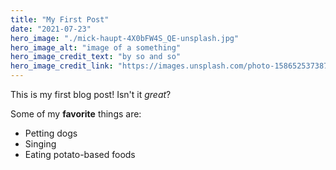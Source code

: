 ```yaml
---
title: "My First Post"
date: "2021-07-23"
hero_image: "./mick-haupt-4X0bFW4S_QE-unsplash.jpg"
hero_image_alt: "image of a something"
hero_image_credit_text: "by so and so"
hero_image_credit_link: "https://images.unsplash.com/photo-1586525373870-40a664be7821?ixlib=rb-1.2.1&dl=luiza-braun-qv_yai2OhxA-unsplash.jpg&q=80&fm=jpg&crop=entropy&cs=tinysrgb"
---
```


This is my first blog post! Isn't it _great_?

Some of my **favorite** things are:

- Petting dogs
- Singing
- Eating potato-based foods
